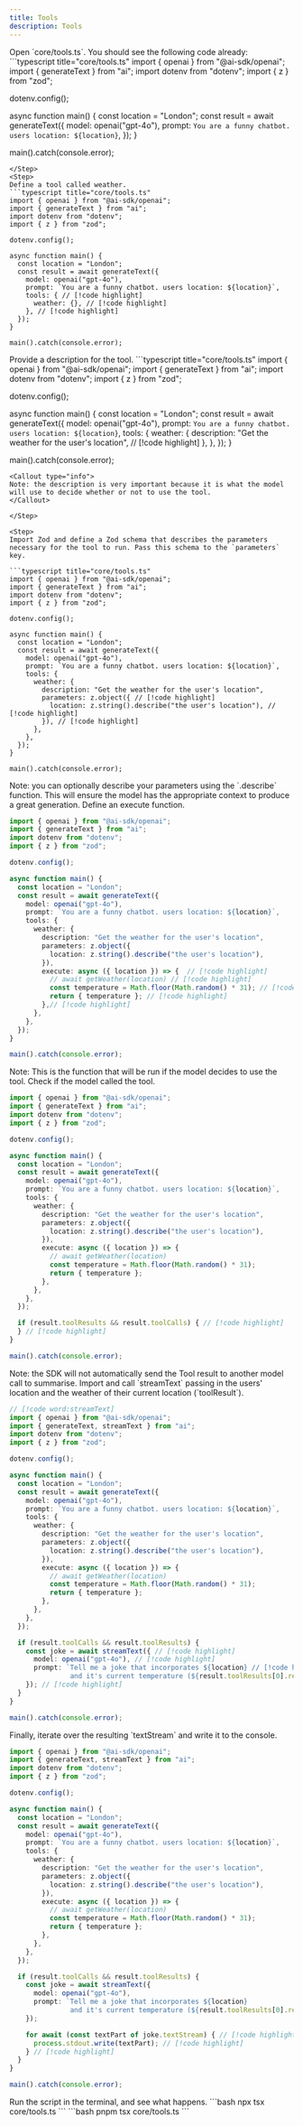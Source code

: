```yaml
---
title: Tools
description: Tools
---
```


<Steps>

<Step>
Open `core/tools.ts`. You should see the following code already:
```typescript title="core/tools.ts"
import { openai } from "@ai-sdk/openai";
import { generateText } from "ai";
import dotenv from "dotenv";
import { z } from "zod";

dotenv.config();

async function main() {
  const location = "London";
  const result = await generateText({
    model: openai("gpt-4o"),
    prompt: `You are a funny chatbot. users location: ${location}`,
  });
}

main().catch(console.error);
```
</Step>
<Step>
Define a tool called weather.
```typescript title="core/tools.ts"
import { openai } from "@ai-sdk/openai";
import { generateText } from "ai";
import dotenv from "dotenv";
import { z } from "zod";

dotenv.config();

async function main() {
  const location = "London";
  const result = await generateText({
    model: openai("gpt-4o"),
    prompt: `You are a funny chatbot. users location: ${location}`,
    tools: { // [!code highlight]
      weather: {}, // [!code highlight]
    }, // [!code highlight]
  });
}

main().catch(console.error);
```
</Step>

<Step>
Provide a description for the tool.
```typescript title="core/tools.ts"
import { openai } from "@ai-sdk/openai";
import { generateText } from "ai";
import dotenv from "dotenv";
import { z } from "zod";

dotenv.config();

async function main() {
  const location = "London";
  const result = await generateText({
    model: openai("gpt-4o"),
    prompt: `You are a funny chatbot. users location: ${location}`,
    tools: {
      weather: {
        description: "Get the weather for the user's location", // [!code highlight]
      },
    },
  });
}

main().catch(console.error);
```
<Callout type="info">
Note: the description is very important because it is what the model will use to decide whether or not to use the tool.
</Callout>

</Step>

<Step>
Import Zod and define a Zod schema that describes the parameters necessary for the tool to run. Pass this schema to the `parameters` key.

```typescript title="core/tools.ts"
import { openai } from "@ai-sdk/openai";
import { generateText } from "ai";
import dotenv from "dotenv";
import { z } from "zod"; 

dotenv.config();

async function main() {
  const location = "London";
  const result = await generateText({
    model: openai("gpt-4o"),
    prompt: `You are a funny chatbot. users location: ${location}`,
    tools: {
      weather: {
        description: "Get the weather for the user's location",
        parameters: z.object({ // [!code highlight]
          location: z.string().describe("the user's location"), // [!code highlight]
        }), // [!code highlight]
      },
    },
  });
}

main().catch(console.error);
```
<Callout type="info">
Note: you can optionally describe your parameters using the `.describe` function. This will ensure the model has the appropriate context to produce a great generation.
</Callout>

</Step>

<Step>
Define an execute function. 

```typescript title="core/tools.ts"
import { openai } from "@ai-sdk/openai";
import { generateText } from "ai";
import dotenv from "dotenv";
import { z } from "zod";

dotenv.config();

async function main() {
  const location = "London";
  const result = await generateText({
    model: openai("gpt-4o"),
    prompt: `You are a funny chatbot. users location: ${location}`,
    tools: {
      weather: {
        description: "Get the weather for the user's location",
        parameters: z.object({
          location: z.string().describe("the user's location"),
        }),
        execute: async ({ location }) => {  // [!code highlight]
          // await getWeather(location) // [!code highlight]
          const temperature = Math.floor(Math.random() * 31); // [!code highlight]
          return { temperature }; // [!code highlight]
        },// [!code highlight]
      },
    },
  });
}

main().catch(console.error);
```
<Callout type="info">
Note: This is the function that will be run if the model decides to use the tool.
</Callout>

</Step>


<Step>
Check if the model called the tool.

```typescript title="core/tools.ts"
import { openai } from "@ai-sdk/openai";
import { generateText } from "ai";
import dotenv from "dotenv";
import { z } from "zod";

dotenv.config();

async function main() {
  const location = "London";
  const result = await generateText({
    model: openai("gpt-4o"),
    prompt: `You are a funny chatbot. users location: ${location}`,
    tools: {
      weather: {
        description: "Get the weather for the user's location",
        parameters: z.object({
          location: z.string().describe("the user's location"),
        }),
        execute: async ({ location }) => {
          // await getWeather(location) 
          const temperature = Math.floor(Math.random() * 31); 
          return { temperature };
        },
      },
    },
  });

  if (result.toolResults && result.toolCalls) { // [!code highlight]
  } // [!code highlight]
}

main().catch(console.error);
```
<Callout type="info">
Note: the SDK will not automatically send the Tool result to another model call to summarise.
</Callout>

</Step>

<Step>
Import and call `streamText` passing in the users' location and the weather of their current location (`toolResult`).

```typescript title="core/tools.ts"
// [!code word:streamText]
import { openai } from "@ai-sdk/openai";
import { generateText, streamText } from "ai";
import dotenv from "dotenv";
import { z } from "zod";

dotenv.config();

async function main() {
  const location = "London";
  const result = await generateText({
    model: openai("gpt-4o"),
    prompt: `You are a funny chatbot. users location: ${location}`,
    tools: {
      weather: {
        description: "Get the weather for the user's location",
        parameters: z.object({
          location: z.string().describe("the user's location"),
        }),
        execute: async ({ location }) => {
          // await getWeather(location) 
          const temperature = Math.floor(Math.random() * 31); 
          return { temperature };
        },
      },
    },
  });

  if (result.toolCalls && result.toolResults) {
    const joke = await streamText({ // [!code highlight]
      model: openai("gpt-4o"), // [!code highlight]
      prompt: `Tell me a joke that incorporates ${location} // [!code highlight]
               and it's current temperature (${result.toolResults[0].result.temperature})`, // [!code highlight]
    }); // [!code highlight]
  }
}

main().catch(console.error);
```
</Step>
<Step>
Finally, iterate over the resulting `textStream` and write it to the console.

```typescript title="core/tools.ts"
import { openai } from "@ai-sdk/openai";
import { generateText, streamText } from "ai";
import dotenv from "dotenv";
import { z } from "zod";

dotenv.config();

async function main() {
  const location = "London";
  const result = await generateText({
    model: openai("gpt-4o"),
    prompt: `You are a funny chatbot. users location: ${location}`,
    tools: {
      weather: {
        description: "Get the weather for the user's location",
        parameters: z.object({
          location: z.string().describe("the user's location"),
        }),
        execute: async ({ location }) => {
          // await getWeather(location) 
          const temperature = Math.floor(Math.random() * 31); 
          return { temperature };
        },
      },
    },
  });

  if (result.toolCalls && result.toolResults) {
    const joke = await streamText({
      model: openai("gpt-4o"),
      prompt: `Tell me a joke that incorporates ${location}
               and it's current temperature (${result.toolResults[0].result.temperature})`,
    });

    for await (const textPart of joke.textStream) { // [!code highlight]
      process.stdout.write(textPart); // [!code highlight]
    } // [!code highlight]
  }
}

main().catch(console.error);
```
</Step>

<Step>
Run the script in the terminal, and see what happens.
<Tabs id="install" items={['npm', 'pnpm']} persist>
  <Tab value="npm">
  ```bash
  npx tsx core/tools.ts
  ```
  </Tab>
  <Tab value="pnpm">
  ```bash
  pnpm tsx core/tools.ts
  ```
  </Tab>
</Tabs>

</Step>

</Steps>


